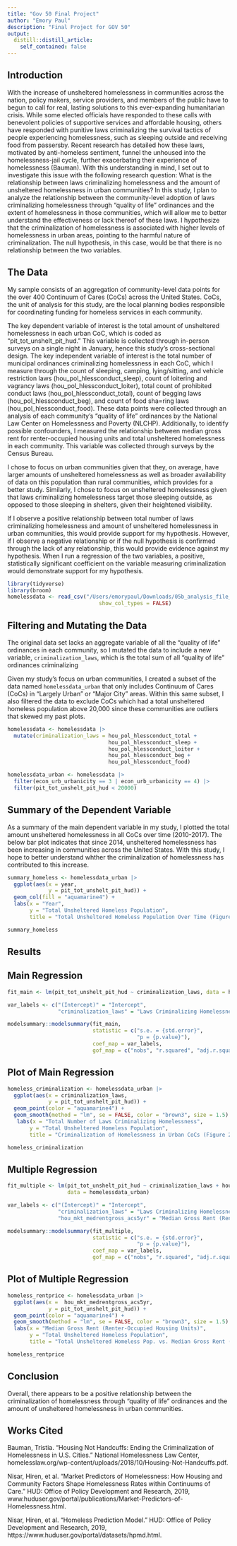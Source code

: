 ```yaml
---
title: "Gov 50 Final Project"
author: "Emory Paul"
description: "Final Project for GOV 50"
output:
  distill::distill_article:
    self_contained: false
---
```


## Introduction

With the increase of unsheltered homelessness in communities across the nation, policy makers, service providers, and members of the public have to begun to call for real, lasting solutions to this ever-expanding humanitarian crisis. While some elected officials have responded to these calls with benevolent policies of supportive services and affordable housing, others have responded with punitive laws criminalizing the survival tactics of people experiencing homelessness, such as sleeping outside and receiving food from passersby. Recent research has detailed how these laws, motivated by anti-homeless sentiment, funnel the unhoused into the homelessness-jail cycle, further exacerbating their experience of homelessness (Bauman). With this understanding in mind, I set out to investigate this issue with the following research question: What is the relationship between laws criminalizing homelessness and the amount of unsheltered homelessness in urban communities? In this study, I plan to analyze the relationship between the community-level adoption of laws criminalizing homelessness through “quality of life” ordinances and the extent of homelessness in those communities, which will allow me to better understand the effectiveness or lack thereof of these laws. I hypothesize that the criminalization of homelessness is associated with higher levels of homelessness in urban areas, pointing to the harmful nature of criminalization. The null hypothesis, in this case, would be that there is no relationship between the two variables. 

## The Data

My sample consists of an aggregation of community-level data points for the over 400 Continuum of Cares (CoCs) across the United States. CoCs, the unit of analysis for this study, are the local planning bodies responsible for coordinating funding for homeless services in each community. 

The key dependent variable of interest is the total amount of unsheltered homelessness in each urban CoC, which is coded as “pit_tot_unshelt_pit_hud." This variable is collected through in-person surveys on a single night in January, hence this study's cross-sectional design. The key independent variable of interest is the total number of  municipal ordinances criminalizing homelessness in each CoC, which I measure through the count of sleeping, camping, lying/sitting, and vehicle restriction laws (hou_pol_hlessconduct_sleep), count of loitering and vagrancy laws (hou_pol_hlessconduct_loiter), total count of prohibited conduct laws (hou_pol_hlessconduct_total), count of begging laws (hou_pol_hlessconduct_beg), and count of food sha=ring laws (hou_pol_hlessconduct_food). These data points were collected through an analysis of each community's "quality of life" ordinances by the National Law Center on Homelessness and Poverty (NLCHP). Additionally, to identify possible confounders, I measured the relationship between median gross rent for renter-occupied housing units and total unsheltered homelessness in each community. This variable was collected through surveys by the Census Bureau. 

I chose to focus on urban communities given that they, on average, have larger amounts of unsheltered homelessness as well as broader availability of data on this population than rural communities, which provides for a better study. Similarly, I chose to focus on unsheltered homelessness given that laws criminalizing homelessness target those sleeping outside, as opposed to those sleeping in shelters, given their heightened visibility. 

If I observe a positive relationship between total number of laws criminalizing homelessness and amount of unsheltered homelessness in urban communities, this would provide support for my hypothesis. However, if I observe a negative relationship or if the null hypothesis is confirmed through the lack of any relationship, this would provide evidence against my hypothesis. When I run a regression of the two variables, a positive, statistically significant coefficient on the variable measuring criminalization would demonstrate support for my hypothesis.


```r
library(tidyverse)
library(broom)
homelessdata <- read_csv("/Users/emorypaul/Downloads/05b_analysis_file_update_v1.csv", 
                             show_col_types = FALSE)
```

## Filtering and Mutating the Data 

The original data set lacks an aggregate variable of all the "quality of life" ordinances in each community, so I mutated the data to include a new variable, `criminalization_laws`, which is the total sum of all "quality of life" ordinances criminalizing

Given my study's focus on urban communities, I created a subset of the data named `homelessdata_urban` that only includes Continuum of Cares (CoCs) in "Largely Urban" or "Major City" areas. Within this same subset, I also filtered the data to exclude CoCs which had a total unsheltered homeless population above 20,000 since these communities are outliers that skewed my past plots. 


```r
homelessdata <- homelessdata |>
  mutate(criminalization_laws = hou_pol_hlessconduct_total + 
                                hou_pol_hlessconduct_sleep + 
                                hou_pol_hlessconduct_loiter + 
                                hou_pol_hlessconduct_beg +
                                hou_pol_hlessconduct_food)

homelessdata_urban <- homelessdata |>
  filter(econ_urb_urbanicity == 3 | econ_urb_urbanicity == 4) |>
  filter(pit_tot_unshelt_pit_hud < 20000)
```


## Summary of the Dependent Variable

As a summary of the main dependent variable in my study, I plotted the total amount unsheltered homelessness in all CoCs over time (2010-2017). The below bar plot indicates that since 2014, unsheltered homelessness has been increasing in communities across the United States. With this study, I hope to better understand whther the criminalization of homelessness has contributed to this increase. 

```r
summary_homeless <- homelessdata_urban |>
  ggplot(aes(x = year, 
             y = pit_tot_unshelt_pit_hud)) +
  geom_col(fill = "aquamarine4") +
  labs(x = "Year",
       y = "Total Unsheltered Homeless Population",
       title = "Total Unsheltered Homeless Population Over Time (Figure 1)")

summary_homeless
```


## Results

## Main Regression

```r
fit_main <- lm(pit_tot_unshelt_pit_hud ~ criminalization_laws, data = homelessdata_urban)

var_labels <- c("(Intercept)" = "Intercept",
                "criminalization_laws" = "Laws Criminalizing Homelessness")

modelsummary::modelsummary(fit_main,
                           statistic = c("s.e. = {std.error}",
                                         "p = {p.value}"),
                           coef_map = var_labels,
                           gof_map = c("nobs", "r.squared", "adj.r.squared"))
```


## Plot of Main Regression


```r
homeless_criminalization <- homelessdata_urban |>
  ggplot(aes(x = criminalization_laws, 
             y = pit_tot_unshelt_pit_hud)) + 
  geom_point(color = "aquamarine4") + 
  geom_smooth(method = "lm", se = FALSE, color = "brown3", size = 1.5) +
   labs(x = "Total Number of Laws Criminalizing Homelessness",
       y = "Total Unsheltered Homeless Population",
       title = "Criminalization of Homelessness in Urban CoCs (Figure 2")

homeless_criminalization
```


## Multiple Regression

```r
fit_multiple <- lm(pit_tot_unshelt_pit_hud ~ criminalization_laws + hou_mkt_medrentgross_acs5yr,
                   data = homelessdata_urban)

var_labels <- c("(Intercept)" = "Intercept",
                "criminalization_laws" = "Laws Criminalizing Homelessness",
                "hou_mkt_medrentgross_acs5yr" = "Median Gross Rent (Renter-Occupied Housing Units)")

modelsummary::modelsummary(fit_multiple,
                           statistic = c("s.e. = {std.error}",
                                         "p = {p.value}"),
                           coef_map = var_labels,
                           gof_map = c("nobs", "r.squared", "adj.r.squared"))
```


## Plot of Multiple Regression

```r
homeless_rentprice <- homelessdata_urban |>
  ggplot(aes(x =  hou_mkt_medrentgross_acs5yr, 
             y = pit_tot_unshelt_pit_hud)) + 
  geom_point(color = "aquamarine4") + 
  geom_smooth(method = "lm", se = FALSE, color = "brown3", size = 1.5) +
  labs(x = "Median Gross Rent (Renter-Occupied Housing Units)",
       y = "Total Unsheltered Homeless Population",
       title = "Total Unsheltered Homeless Pop. vs. Median Gross Rent (Figure 3)")

homeless_rentprice
```




## Conclusion

Overall, there appears to be a positive relationship between the criminalization of homelessness through "quality of life" ordinances and the amount of unsheltered homelessness in urban communities. 


## Works Cited

Bauman, Tristia. “Housing Not Handcuffs: Ending the Criminalization of Homelessness in U.S. Cities.” National Homelessness Law Center, homelesslaw.org/wp-content/uploads/2018/10/Housing-Not-Handcuffs.pdf. 

Nisar, Hiren, et al. “Market Predictors of Homelessness: How Housing and Community Factors Shape Homelessness Rates within Continuums of Care.” HUD: Office of Policy Development and Research, 2019, www.huduser.gov/portal/publications/Market-Predictors-of-Homelessness.html.

Nisar, Hiren, et al. "Homeless Prediction Model.” HUD: Office of Policy Development and Research, 2019, https://www.huduser.gov/portal/datasets/hpmd.html.


